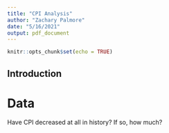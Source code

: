 ```yaml
---
title: "CPI Analysis"
author: "Zachary Palmore"
date: "5/16/2021"
output: pdf_document
---
```


```r
knitr::opts_chunk$set(echo = TRUE)
```

## Introduction 

# Data

Have CPI decreased at all in history? If so, how much? 

